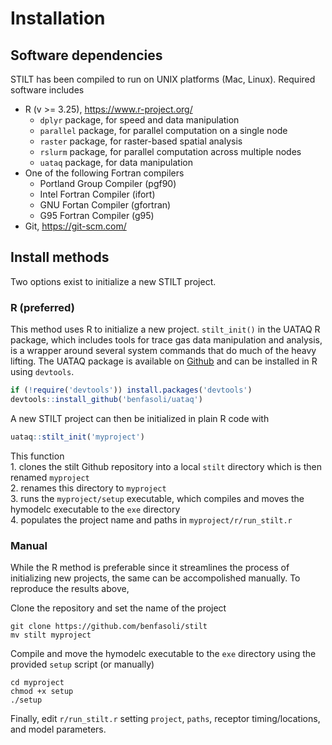 # Installation

## Software dependencies {#dependencies}

STILT has been compiled to run on UNIX platforms (Mac, Linux). Required software includes

- R (v >= 3.25), [https://www.r-project.org/](https://www.r-project.org/)  
    - `dplyr` package, for speed and data manipulation
    - `parallel` package, for parallel computation on a single node
    - `raster` package, for raster-based spatial analysis
    - `rslurm` package, for parallel computation across multiple nodes
    - `uataq` package, for data manipulation
- One of the following Fortran compilers
    - Portland Group Compiler (pgf90)
    - Intel Fortran Compiler (ifort)
    - GNU Fortan Compiler (gfortran)
    - G95 Fortran Compiler (g95)
- Git, [https://git-scm.com/](https://git-scm.com/)

## Install methods

Two options exist to initialize a new STILT project. 

### R (preferred)

This method uses R to initialize a new project. `stilt_init()` in the UATAQ R package, which includes tools for trace gas data manipulation and analysis, is a wrapper around several system commands that do much of the heavy lifting. The UATAQ package is available on [Github](https://github.com/benfasoli/uataq/) and can be installed in R using `devtools`.

```r
if (!require('devtools')) install.packages('devtools')
devtools::install_github('benfasoli/uataq')
```

A new STILT project can then be initialized in plain R code with

```r
uataq::stilt_init('myproject')
```

This function  
1. clones the stilt Github repository into a local `stilt` directory which is then renamed `myproject`  
2. renames this directory to `myproject`  
3. runs the `myproject/setup` executable, which compiles and moves the hymodelc executable to the `exe` directory  
4. populates the project name and paths in `myproject/r/run_stilt.r`  

### Manual

While the R method is preferable since it streamlines the process of initializing new projects, the same can be accompolished manually. To reproduce the results above,

Clone the repository and set the name of the project

```
git clone https://github.com/benfasoli/stilt
mv stilt myproject
```

Compile and move the hymodelc executable to the `exe` directory using the provided `setup` script (or manually)

```
cd myproject
chmod +x setup
./setup
```

Finally, edit `r/run_stilt.r` setting `project`, `paths`, receptor timing/locations, and model parameters.

